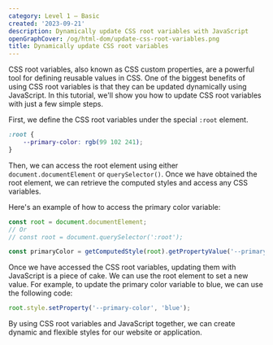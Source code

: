 ```yaml
---
category: Level 1 — Basic
created: '2023-09-21'
description: Dynamically update CSS root variables with JavaScript
openGraphCover: /og/html-dom/update-css-root-variables.png
title: Dynamically update CSS root variables
---
```


CSS root variables, also known as CSS custom properties, are a powerful tool for defining reusable values in CSS. One of the biggest benefits of using CSS root variables is that they can be updated dynamically using JavaScript. In this tutorial, we'll show you how to update CSS root variables with just a few simple steps.

First, we define the CSS root variables under the special `:root` element.

```css
:root {
    --primary-color: rgb(99 102 241);
}
```

Then, we can access the root element using either `document.documentElement` or `querySelector()`. Once we have obtained the root element, we can retrieve the computed styles and access any CSS variables.

Here's an example of how to access the primary color variable:

```js
const root = document.documentElement;
// Or
// const root = document.querySelector(':root');

const primaryColor = getComputedStyle(root).getPropertyValue('--primary-color');
```

Once we have accessed the CSS root variables, updating them with JavaScript is a piece of cake. We can use the root element to set a new value. For example, to update the primary color variable to blue, we can use the following code:

```js
root.style.setProperty('--primary-color', 'blue');
```

By using CSS root variables and JavaScript together, we can create dynamic and flexible styles for our website or application.
